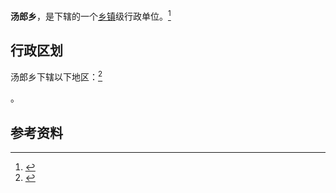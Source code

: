 {{中国乡级行政区|53/01/28/207/000}}

'''汤郎乡'''，是{{PRC admin/fullname|53/01/28/207/000|3}}下辖的一个[[乡镇|乡镇]]级行政单位。<ref>{{PRC admin/ref sgc|{{PRC admin/parent|53/01/28/207/000}}}}</ref>

== 行政区划 ==

汤郎乡下辖以下地区：<ref>{{PRC admin/ref sgc|53/01/28/207/000}}</ref>

{{PRC admin/children|53/01/28/207/000}}。

== 参考资料 ==

{{reflist}}

{{行政区划小作品}}
{{PRC admin/navcat|53/01/28/207/000}}